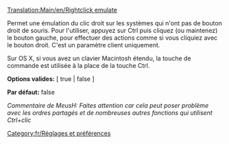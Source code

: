 [[Translation:Main/en/Rightclick emulate]]
{{en/-}}
[[Category:fr/Réglages et préférences]]

Permet une émulation du clic droit sur les systèmes qui n'ont pas de bouton droit de souris. Pour l'utiliser, appuyez sur Ctrl puis cliquez (ou maintenez) le bouton gauche, pour effectuer des actions comme si vous cliquiez avec le bouton droit. C'est un paramètre client uniquement.

Sur OS X, si vous avez un clavier Macintosh étendu, la touche de commande est utilisée à la place de la touche Ctrl.

'''Options valides:''' [ true | false ]

'''Par défaut:''' false


''Commentaire de MeusH: Faites attention car cela peut poser problème avec les ordres partagés et de nombreuses autres fonctions qui utilisent Ctrl+clic''